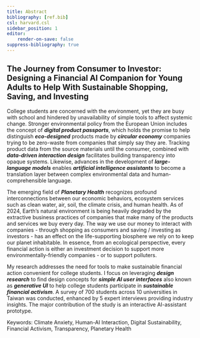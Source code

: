 ```yaml
---
title: Abstract
bibliography: [ref.bib]
csl: harvard.csl
sidebar_position: 1
editor:
    render-on-save: false
suppress-bibliography: true
---
```


## The Journey from Consumer to Investor: Designing a Financial AI Companion for Young Adults to Help With Sustainable Shopping, Saving, and Investing

College students are concerned with the environment, yet they are busy with school and hindered by unavailability of simple tools to affect systemic change. Stronger environmental policy from the European Union includes the concept of ***digital product passports***, which holds the promise to help distinguish ***eco-designed*** products made by ***circular economy*** companies trying to be zero-waste from companies that simply say they are. Tracking product data from the source materials until the consumer, combined with ***data-driven interaction design*** facilitates building transparency into opaque systems. Likewise, advances in the development of ***large-language models*** enables ***artificial intelligence assistants*** to become a translation layer between complex environmental data and human-comprehensible language.

The emerging field of ***Planetary Health*** recognizes profound interconnections between our economic behaviors, ecosystem services such as clean water, air, soil, the climate crisis, and human health. As of 2024, Earth's natural environment is being heavily degraded by the extractive business practices of companies that make many of the products and services we buy every day. The way we use our money to interact with companies - through shopping as consumers and saving / investing as investors - has an effect on the life-supporting biosphere we rely on to keep our planet inhabitable. In essence, from an ecological perspective, every financial action is either an investment decision to support more environmentally-friendly companies - or to support polluters.

My research addresses the need for tools to make sustainable financial action convenient for college students. I focus on leveraging ***design research*** to find design concepts for ***simple AI user interfaces*** also known as ***generative UI*** to help college students participate in ***sustainable financial activism***. A survey of 700 students across 10 universities in Taiwan was conducted, enhanced by 5 expert interviews providing industry insights. The major contribution of the study is an interactive AI-assistant prototype.

Keywords: Climate Anxiety, Human-AI Interaction, Digital Sustainability, Financial Activism, Transparency, Planetary Health